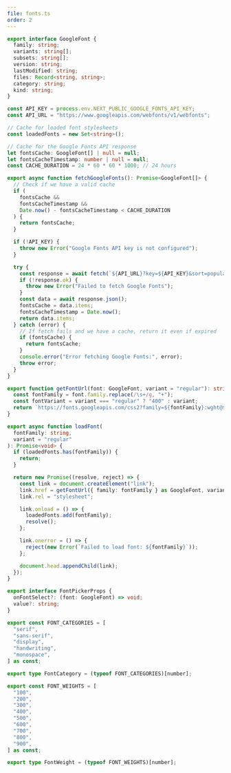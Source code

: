```yaml
---
file: fonts.ts
order: 2
---
```


```ts
export interface GoogleFont {
  family: string;
  variants: string[];
  subsets: string[];
  version: string;
  lastModified: string;
  files: Record<string, string>;
  category: string;
  kind: string;
}

const API_KEY = process.env.NEXT_PUBLIC_GOOGLE_FONTS_API_KEY;
const API_URL = "https://www.googleapis.com/webfonts/v1/webfonts";

// Cache for loaded font stylesheets
const loadedFonts = new Set<string>();

// Cache for the Google Fonts API response
let fontsCache: GoogleFont[] | null = null;
let fontsCacheTimestamp: number | null = null;
const CACHE_DURATION = 24 * 60 * 60 * 1000; // 24 hours

export async function fetchGoogleFonts(): Promise<GoogleFont[]> {
  // Check if we have a valid cache
  if (
    fontsCache &&
    fontsCacheTimestamp &&
    Date.now() - fontsCacheTimestamp < CACHE_DURATION
  ) {
    return fontsCache;
  }

  if (!API_KEY) {
    throw new Error("Google Fonts API key is not configured");
  }

  try {
    const response = await fetch(`${API_URL}?key=${API_KEY}&sort=popularity`);
    if (!response.ok) {
      throw new Error("Failed to fetch Google Fonts");
    }
    const data = await response.json();
    fontsCache = data.items;
    fontsCacheTimestamp = Date.now();
    return data.items;
  } catch (error) {
    // If fetch fails and we have a cache, return it even if expired
    if (fontsCache) {
      return fontsCache;
    }
    console.error("Error fetching Google Fonts:", error);
    throw error;
  }
}

export function getFontUrl(font: GoogleFont, variant = "regular"): string {
  const fontFamily = font.family.replace(/\s+/g, "+");
  const fontVariant = variant === "regular" ? "400" : variant;
  return `https://fonts.googleapis.com/css2?family=${fontFamily}:wght@${fontVariant}&display=swap`;
}

export async function loadFont(
  fontFamily: string,
  variant = "regular"
): Promise<void> {
  if (loadedFonts.has(fontFamily)) {
    return;
  }

  return new Promise((resolve, reject) => {
    const link = document.createElement("link");
    link.href = getFontUrl({ family: fontFamily } as GoogleFont, variant);
    link.rel = "stylesheet";

    link.onload = () => {
      loadedFonts.add(fontFamily);
      resolve();
    };

    link.onerror = () => {
      reject(new Error(`Failed to load font: ${fontFamily}`));
    };

    document.head.appendChild(link);
  });
}

export interface FontPickerProps {
  onFontSelect?: (font: GoogleFont) => void;
  value?: string;
}

export const FONT_CATEGORIES = [
  "serif",
  "sans-serif",
  "display",
  "handwriting",
  "monospace",
] as const;

export type FontCategory = (typeof FONT_CATEGORIES)[number];

export const FONT_WEIGHTS = [
  "100",
  "200",
  "300",
  "400",
  "500",
  "600",
  "700",
  "800",
  "900",
] as const;

export type FontWeight = (typeof FONT_WEIGHTS)[number];
```
